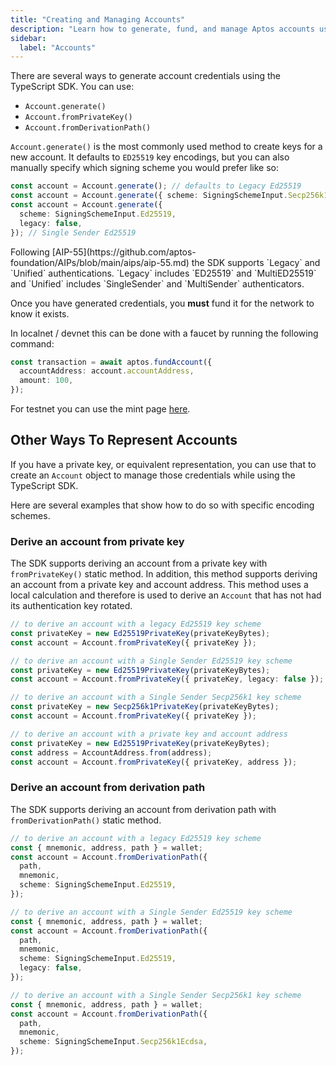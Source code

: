 ```yaml
---
title: "Creating and Managing Accounts"
description: "Learn how to generate, fund, and manage Aptos accounts using the TypeScript SDK with different signing schemes"
sidebar:
  label: "Accounts"
---
```



There are several ways to generate account credentials using the TypeScript SDK. You can use:

- `Account.generate()`
- `Account.fromPrivateKey()`
- `Account.fromDerivationPath()`

`Account.generate()` is the most commonly used method to create keys for a new account.
It defaults to `ED25519` key encodings, but you can also manually specify which signing scheme you would prefer like so:

```typescript
const account = Account.generate(); // defaults to Legacy Ed25519
const account = Account.generate({ scheme: SigningSchemeInput.Secp256k1Ecdsa }); // Single Sender Secp256k1
const account = Account.generate({
  scheme: SigningSchemeInput.Ed25519,
  legacy: false,
}); // Single Sender Ed25519
```

<Aside type="note">
  Following [AIP-55](https://github.com/aptos-foundation/AIPs/blob/main/aips/aip-55.md) the SDK supports `Legacy` and `Unified` authentications. `Legacy` includes `ED25519` and `MultiED25519` and `Unified` includes `SingleSender` and `MultiSender` authenticators.
</Aside>

Once you have generated credentials, you **must** fund it for the network to know it exists.

In localnet / devnet this can be done with a faucet by running the following command:

```typescript filename="fund.ts"
const transaction = await aptos.fundAccount({
  accountAddress: account.accountAddress,
  amount: 100,
});
```

For testnet you can use the mint page [here](/network/faucet).

## Other Ways To Represent Accounts

If you have a private key, or equivalent representation, you can use that to create an `Account` object to manage those credentials while using the TypeScript SDK.

Here are several examples that show how to do so with specific encoding schemes.

### Derive an account from private key

The SDK supports deriving an account from a private key with `fromPrivateKey()` static method.
In addition, this method supports deriving an account from a private key and account address.
This method uses a local calculation and therefore is used to derive an `Account` that has not had its authentication key rotated.

```typescript
// to derive an account with a legacy Ed25519 key scheme
const privateKey = new Ed25519PrivateKey(privateKeyBytes);
const account = Account.fromPrivateKey({ privateKey });

// to derive an account with a Single Sender Ed25519 key scheme
const privateKey = new Ed25519PrivateKey(privateKeyBytes);
const account = Account.fromPrivateKey({ privateKey, legacy: false });

// to derive an account with a Single Sender Secp256k1 key scheme
const privateKey = new Secp256k1PrivateKey(privateKeyBytes);
const account = Account.fromPrivateKey({ privateKey });

// to derive an account with a private key and account address
const privateKey = new Ed25519PrivateKey(privateKeyBytes);
const address = AccountAddress.from(address);
const account = Account.fromPrivateKey({ privateKey, address });
```

### Derive an account from derivation path

The SDK supports deriving an account from derivation path with `fromDerivationPath()` static method.

```typescript
// to derive an account with a legacy Ed25519 key scheme
const { mnemonic, address, path } = wallet;
const account = Account.fromDerivationPath({
  path,
  mnemonic,
  scheme: SigningSchemeInput.Ed25519,
});

// to derive an account with a Single Sender Ed25519 key scheme
const { mnemonic, address, path } = wallet;
const account = Account.fromDerivationPath({
  path,
  mnemonic,
  scheme: SigningSchemeInput.Ed25519,
  legacy: false,
});

// to derive an account with a Single Sender Secp256k1 key scheme
const { mnemonic, address, path } = wallet;
const account = Account.fromDerivationPath({
  path,
  mnemonic,
  scheme: SigningSchemeInput.Secp256k1Ecdsa,
});
```
